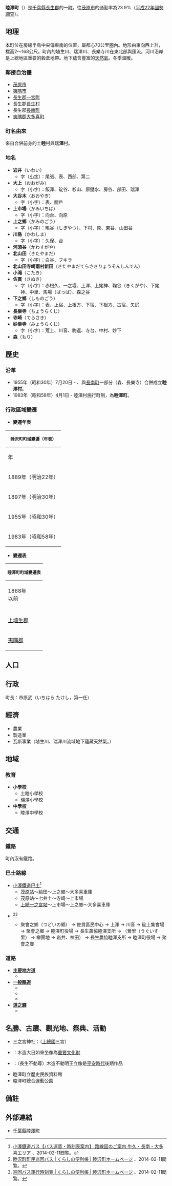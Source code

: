 {{日本町村|
自治體名=睦澤|
町村=町|
圖像=[[File:Michinoeki_Mutsuzawa_(cropped).jpg|240px]]|
圖像說明=[[道之驛|道之驛]]集會之鄉睦澤|
町村章=|
日文原名=睦沢町|
平假名=むつざわまち|
羅馬字拼音=Mutsuzawa-machi|
都道府縣=千葉縣|
支廳=|
郡=長生郡|
編號= 12422-2 |
面積=35.59|
邊界未定=|
人口=7,109|
人口密度=200|
統計時間= 2015年5月1日|
自治體= [[茂原市|茂原市]]、[[夷隅市|夷隅市]]、[[一宮町|一宮町]]、[[長生村|長生村]]、[[長南町|長南町]]、[[大多喜町|大多喜町]] |
樹=|
花= |
鳥=|
其他象徵物=|
其他象徵=|
郵遞區號=299-4414|
所在地=長生郡睦澤町下之鄉1650番地1<br>[[File:睦沢町役場.jpg|240px]] |
電話號碼=475-44-1111|
外部連結= http://www.town.mutsuzawa.chiba.jp/ |
經度=|
緯度=|
地圖=[[File:Mutsuzawa_in_Chiba_Prefecture_Ja.svg|250px]]|
註記=
}}
'''睦澤町'''（{{jpn|j=睦沢町|hg=むつざわまち|rm=Mutsuzawa machi|f=y}}）是[[千葉縣|千葉縣]][[長生郡|長生郡]]的一[[町|町]]。往[[茂原市|茂原市]]的通勤率為23.9%（[[2010年日本國勢調查|平成22年國勢調査]]）。

== 地理 ==
本町位在房總半島中央偏東南的位置，屬都心70公里圈內。地形由東向西上升，標高2～168公尺。町內的埴生川、瑞澤川、長樂寺川在東北部與{{link-ja|一宮川|一宮川}}匯流。河川沿岸是上總地區重要的穀倉地帶。地下蘊含豐富的[[天然氣|天然氣]]。冬季溫暖。

=== 鄰接自治體 ===
* [[茂原市|茂原市]]
* [[夷隅市|夷隅市]]
* [[長生郡|長生郡]][[一宮町|一宮町]]
* 長生郡[[長生村|長生村]]
* 長生郡[[長南町|長南町]]
* [[夷隅郡|夷隅郡]][[大多喜町|大多喜町]]

=== 町名由來 ===
來自合併前身的土'''睦'''村與瑞'''澤'''村。

=== 地名 ===
*'''岩井'''（いわい）
**字（[[小字|小字]]）：尾張、表、西部、第二
*'''大上'''（おおがみ）
**字（小字）：飯澤、碇谷、杉山、原鑓水、房谷、部田、瑞澤
*'''大谷木'''（おおやぎ）
**字（小字）：表、關戶
*'''上市場'''（かみいちば）
**字（小字）：向台、向原
*'''上之鄉 '''（かみのごう）
**字（小字）：鴫谷（しぎやつ）、下村、原、東谷、山田谷
*'''川島'''（かわしま）
**字（小字）：久保、台
*'''河須谷'''（かわすがや）
*'''北山田'''（きたやまだ）
**字（小字）：白谷、フキラ
*'''北山田寺崎兩村新田'''（きたやまだてらさきりょうそんしんでん）
*'''小滝'''（こたき）
*'''佐貫'''（さぬき）
**字（小字）：赤根久、一之堰、上澤、上姥神、鞠谷（きくがや）、下姥神、中里、馬場（ばっば）、森之谷
*'''下之鄉'''（しものごう）
**字（小字）：表、上宿、上根方、下宿、下根方、古宿、矢尻
*'''長樂寺'''（ちょうらくじ）
*'''寺崎'''（てらさき）
*'''妙樂寺'''（みょうらくじ）
**字（小字）：荒上、川音、駒返、寺台、中村、妙下
*'''森'''（もり）

== 歷史 ==
=== 沿革 ===
* 1955年（昭和30年）7月20日 - {{link-ja|土睦村|土睦村}}、{{link-ja|瑞澤村|瑞沢村}}與[[長南町|長南町]]一部分（森、長樂寺）合併成立'''睦澤村'''。
* 1983年（昭和58年）4月1日 - 睦澤村施行町制，為'''睦澤町'''。

=== 行政區域變遷 ===
* '''變遷年表'''
{| class="wikitable navbox collapsible collapsed" style="font-size:x-small"
|-
! colspan="3" style="font-size:small" | 睦沢町町域變遷（年表）
|-
! 年
! 月日
! 現睦澤町町域相關行政區域變遷
|-
| 1889年（明治22年）
| 4月1日
| style="text-align:left" | [[町村制|町村制]]施行，成立以下各村。<ref>角川日本地名大辞典編纂委員会『[[角川日本地名大辞典|角川日本地名大辞典]] 12 千葉県』、[[角川書店|角川書店]]、1984年 ISBN 4040011201 より</ref>
* {{link-ja|長柄郡|長柄郡}}
** '''{{link-ja|土睦村|土睦村}}''' ← 下之鄉村、上之鄉村、大谷木村、北山田村、北山田寺崎新田、上市場村、寺崎村、岩井村、川島村、小瀧村、河須谷村
* [[夷隅郡|夷隅郡]]
** '''{{link-ja|瑞澤村|瑞沢村}}''' ← 大上村、妙樂寺村、佐貫村
* [[上埴生郡|上埴生郡]]
** '''{{link-ja|東村 (千葉縣長生郡)|東村 (千葉県長生郡)|東村}}''' ← 豐原村、地引村、中原村、給田村、森村、長樂寺村、下小野田村、上小野田村、小生田村、芝原村
|-
| 1897年（明治30年）
| 4月1日
| style="text-align:left" | 長柄郡與上埴生郡合併成立'''[[長生郡|長生郡]]'''。
|-
| rowspan="2" | 1955年（昭和30年）
| 2月11日
| style="text-align:left" | 東村與{{link-ja|廳南町|庁南町}}、{{link-ja|豐榮村 (千葉縣長生郡)|豊栄村 (千葉県長生郡)|豐榮村}}、{{link-ja|西村 (千葉縣)|西村 (千葉県)|西村}}合併成立'''[[長南町|長南町]]'''。
|-
| 7月20日
| style="text-align:left" | 土睦村、瑞澤村與長南町一部分（森、長樂寺）合併成立'''睦澤村'''。
|-
| 1983年（昭和58年）
| 4月1日
| style="text-align:left" | 睦澤村施行町制，為'''睦澤町'''。
|}

* '''變遷表'''
{| class="wikitable navbox collapsible collapsed" style="font-size:x-small"
|-
! colspan="10" style="font-size:small" | 睦澤町町域變遷表
|-
! colspan="3" | 1868年<br />以前
! 明治22年<br />4月1日
! colspan="2" | 明治22年 - 昭和19年
! colspan="2" | 昭和20年 - 昭和64年
! 平成元年 - 現在
! 現在
|-
| rowspan="11" |{{link-ja|長柄郡|長柄郡}}
| bgcolor="#99CCFF" |
| bgcolor="#99CCFF" | 下之鄉村
| bgcolor="#99CCFF" rowspan="11" | ''{{link-ja|土睦村|土睦村}}''
| rowspan="13" | 明治30年4月1日<br />[[長生郡|長生郡]]成立
| bgcolor="#99CCFF" rowspan="11" | ''土睦村''
| bgcolor="#99CCFF" rowspan="11" | 昭和30年7月20日<br />'''睦澤村'''
| bgcolor="#66FFFF" rowspan="16" | 昭和58年4月1日<br />町制
| bgcolor="#66FFFF" rowspan="16" | '''睦澤町'''
| bgcolor="#66FFFF" rowspan="16" | '''睦澤町'''
|-
| bgcolor="#99CCFF" |
| bgcolor="#99CCFF" | 上之鄉村
|-
| bgcolor="#99CCFF" |
| bgcolor="#99CCFF" | 大谷木村
|-
| bgcolor="#99CCFF" |
| bgcolor="#99CCFF" | 北山田村
|-
| bgcolor="#99CCFF" |
| bgcolor="#99CCFF" | 北山田寺崎新田
|-
| bgcolor="#99CCFF" |
| bgcolor="#99CCFF" | 上市場村
|-
| bgcolor="#99CCFF" |
| bgcolor="#99CCFF" | 寺崎村
|-
| bgcolor="#99CCFF" |
| bgcolor="#99CCFF" | 岩井村
|-
| bgcolor="#99CCFF" |
| bgcolor="#99CCFF" | 川島村
|-
| bgcolor="#99CCFF" |
| bgcolor="#99CCFF" | 小瀧村
|-
| bgcolor="#99CCFF" |
| bgcolor="#99CCFF" | 河須谷村
|-
| rowspan="2" | [[上埴生郡|上埴生郡]]
| bgcolor="#99CCFF" |
| bgcolor="#99CCFF" | 森村
| bgcolor="#99CCFF" rowspan="2" | ''東村''<br />一部分
| bgcolor="#99CCFF" rowspan="2" | ''{{link-ja|東村 (千葉縣長生郡)|東村 (千葉県長生郡)|東村}}''<br />一部分
| bgcolor="#99CCFF" rowspan="2" | 昭和30年2月11日<br />長南町<br />昭和30年7月20日<br />'''睦沢村'''
|-
| bgcolor="#99CCFF" |
| bgcolor="#99CCFF" | 長楽寺村
|-
| rowspan="3" | [[夷隅郡|夷隅郡]]
| bgcolor="#99CCFF" |
| bgcolor="#99CCFF" | 大上村
| bgcolor="#99CCFF" rowspan="3" | ''瑞澤村''
| bgcolor="#99CCFF" rowspan="3" colspan="2" | ''{{link-ja|瑞澤村|瑞沢村}}''
| bgcolor="#99CCFF" rowspan="3" | 昭和30年7月20日<br />'''睦澤村'''
|-
| bgcolor="#99CCFF" |
| bgcolor="#99CCFF" | 妙樂寺村
|-
| bgcolor="#99CCFF" |
| bgcolor="#99CCFF" | 佐貫村
|}

== 人口 ==
{{日本人口統計|code=12422|name=睦澤町|location=Mutsuzawa, Chiba}}

== 行政 ==
町長：市原武（いちはら たけし，第一任）

== 經濟 ==
* 農業
* 製造業
* 瓦斯事業（埴生川、瑞澤川流域地下蘊藏天然氣。）

== 地域 ==
=== 教育 ===
* '''小學校'''
** 土睦小學校
** 瑞澤小學校
* '''中學校'''
** 睦澤中學校

== 交通 ==
=== 鐵路 ===
町內沒有鐵路。
=== 巴士路線 ===
* [[小湊鐵道|小湊鐵道巴士]]<ref name="路線バス">[http://search.kominato-bus.com/routemap/pdf/ushiku_chonan_ootaki.pdf 小湊鐡道バス【バス運賃・時刻表案内】 路線図のご案内 牛久・長南・大多喜エリア] {{Wayback|url=http://search.kominato-bus.com/routemap/pdf/ushiku_chonan_ootaki.pdf |date=20160304114342 }}、2014-02-11閲覧。</ref>
** [[茂原站|茂原站]]～給田～上之鄉～大多喜車庫
** 茂原站～七井土～寺崎～上市場
** [[上總一之宮站|上總一之宮站]]～上市場～上之鄉～大多喜車庫
* {{link-ja|睦澤町巡迴巴士|睦沢町巡回バス}}<ref name="巡回バス">[http://www.town.mutsuzawa.chiba.jp/kurashi/sumai/junkaibus/junkaibus.html 睦沢町町民巡回バス | くらしの便利帳 | 睦沢町ホームページ] {{webarchive|url=https://web.archive.org/web/20140222130824/http://www.town.mutsuzawa.chiba.jp/kurashi/sumai/junkaibus/junkaibus.html |date=2014-02-22 }}、2014-02-11閲覧。</ref><ref name="巡回バス時刻表">[http://www.town.mutsuzawa.chiba.jp/kurashi/sumai/junkaibus/junkaibusjikoku.html 巡回バス運行時刻表 | くらしの便利帳 | 睦沢町ホームページ] {{webarchive|url=https://web.archive.org/web/20131014095327/http://www.town.mutsuzawa.chiba.jp/kurashi/sumai/junkaibus/junkaibusjikoku.html |date=2013-10-14 }}、2014-02-11閲覧。</ref>
** 聚會之鄉（つどいの郷） → 佐貫區民中心 → 上澤 → 川音 → 碇上集會場 → 聚會之鄉 → 睦澤町役場 → 長生農協睦澤支所 → （鶯里（うぐいす里） → 榊團地 → 岩井、神田） → 長生農協睦澤支所 → 睦澤町役場 → 聚會之鄉

=== 道路 ===
* '''[[主要地方道|主要地方道]]'''
** {{link-ja|千葉縣道85號茂原夷隅線|千葉県道85号茂原夷隅線}}
* '''[[都道府縣道|一般縣道]]'''
** {{link-ja|千葉縣道148號南總一宮線|千葉県道148号南総一宮線}}
** {{link-ja|千葉縣道150號大多喜一宮線|千葉県道150号大多喜一宮線}}
** {{link-ja|千葉縣道151號夷隅瑞澤線|千葉県道151号夷隅瑞沢線}}
* '''[[道之驛|道之驛]]'''
** {{link-ja|道之驛聚會之鄉睦澤|道の駅つどいの郷むつざわ|聚會之鄉睦澤}}

== 名勝、古蹟、觀光地、祭典、活動 ==
* 三之宮神社：（[[上總國|上總國]]三宮）
* {{link-ja|妙樂寺 (睦澤町)|妙楽寺 (睦沢町)|妙樂寺}}：木造大日如來坐像為[[重要文化財|重要文化財]]
* {{link-ja|弘行寺|弘行寺}}：（長生不動尊）木造不動明王立像是[[平安時代|平安時代]]後期作品
* 睦澤町立歷史民族資料館
* 睦澤町總合運動公園

== 備註 ==
{{Reflist}}

== 外部連結 ==
* [http://www.town.mutsuzawa.chiba.jp/ 千葉縣睦澤町] {{Wayback|url=http://www.town.mutsuzawa.chiba.jp/ |date=20210226013631 }}

{{千葉縣}}{{Authority control}}